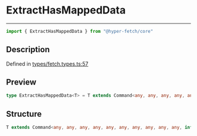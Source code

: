 

# ExtractHasMappedData

<div class="api-docs__separator" data-reactroot="">

---

</div><div class="api-docs__import" data-reactroot="">

```ts
import { ExtractHasMappedData } from "@hyper-fetch/core"
```

</div><div class="api-docs__section">

## Description

</div><div class="api-docs__description"><span class="api-docs__do-not-parse">



</span></div><p class="api-docs__definition">

Defined in [types/fetch.types.ts:57](https://github.com/BetterTyped/hyper-fetch/blob/aff5c35a/packages/core/src/types/fetch.types.ts#L57)

</p><div class="api-docs__section">

## Preview

</div><div class="api-docs__preview type single">

```ts
type ExtractHasMappedData<T> = T extends Command<any, any, any, any, any, any, any, any, any, any, infer  M> ? M : never;
```

</div><div class="api-docs__section">

## Structure

</div><div class="api-docs__returns">

```ts
T extends Command<any, any, any, any, any, any, any, any, any, any, infer M> ? M : never
```

</div>